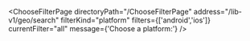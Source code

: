 


<ChooseFilterPage
    directoryPath="/ChooseFilterPage"
    address="/lib-v1/geo/search"
    filterKind="platform"
    filters={['android','ios']}
    currentFilter="all"
    message={'Choose a platform:'}
/>
